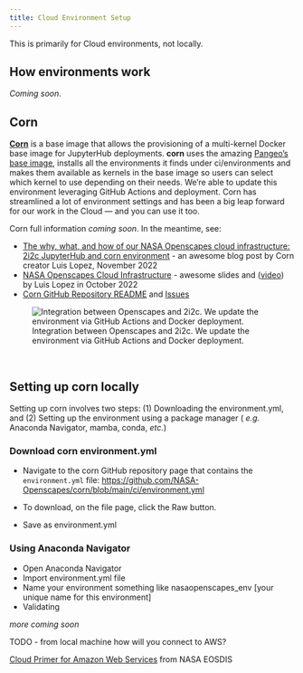 ```yaml
---
title: Cloud Environment Setup
---
```


This is primarily for Cloud environments, not locally.

## How environments work

*Coming soon*.

## Corn

[**Corn**](https://github.com/nasa-openscapes/corn) is a base image that allows the provisioning of a multi-kernel Docker base image for JupyterHub deployments. **corn** uses the amazing [Pangeo's base image](https://github.com/pangeo-data/pangeo-docker-images), installs all the environments it finds under ci/environments and makes them available as kernels in the base image so users can select which kernel to use depending on their needs. We're able to update this environment leveraging GitHub Actions and deployment. Corn has streamlined a lot of environment settings and has been a big leap forward for our work in the Cloud --- and you can use it too.

Corn full information *coming soon*. In the meantime, see:

-   [The why, what, and how of our NASA Openscapes cloud infrastructure: 2i2c JupyterHub and corn environment](https://openscapes.org/blog/2022-11-17-nasa-earthdata-cloud-infrastructure/) - an awesome blog post by Corn creator Luis Lopez, November 2022
-   [NASA Openscapes Cloud Infrastructure](https://docs.google.com/presentation/d/100aazshfYJfIe5pjQ6w3hswjA9zuuhEd2sZ3P4LhxJc/edit#slide=id.g6c52a2e8d8_0_177) - awesome slides and ([video](https://youtu.be/Payju0KDScg)) by Luis Lopez in October 2022
-   [Corn GitHub Repository README](https://github.com/NASA-Openscapes/corn) and [Issues](https://github.com/NASA-Openscapes/corn/issues)

![Integration between Openscapes and 2i2c. We update the environment via GitHub Actions and Docker deployment.](images/cloud-infrastructure-lopez-screenshot.png){fig-alt="slide with 3 headers: Update environment, GitHub Actions, and Deploy. Text description says “We use a CI pipeline that can build multiple Jupyter kernels for our Pangeo deployment. If a team needs a particular Python version or library not included in our base environment they can simple add theirs with an easy “bring your own environment” approach. A Github action will be trigger for any change to the Dockerfile or environment.yml. A new conda-lock environment will be created and a new base image build based on this environment (only for linux-64). The updated Docker image can be deployed to the JupyterHub using its configuration API. A team can be in control of their environment and deploy it in a matter of minutes." fig-align="center"}


<br>

## Setting up corn locally
Setting up corn involves two steps: (1) Downloading the environment.yml, and (2) Setting up the environment using a package manager ( *e.g.* Anaconda Navigator, mamba, conda, *etc.*)

### Download corn environment.yml

-   Navigate to the corn GitHub repository page that contains the `environment.yml` file: <https://github.com/NASA-Openscapes/corn/blob/main/ci/environment.yml>

-   To download, on the file page, click the Raw button.

-   Save as environment.yml

### Using Anaconda Navigator

-   Open Anaconda Navigator
-   Import environment.yml file
-   Name your environment something like nasaopenscapes_env \[your unique name for this environment\]
-   Validating

*more coming soon*

TODO - from local machine how will you connect to AWS?

[Cloud Primer for Amazon Web Services](https://www.earthdata.nasa.gov/learn/webinars-and-tutorials/cloud-primer-amazon-web-services) from NASA EOSDIS
